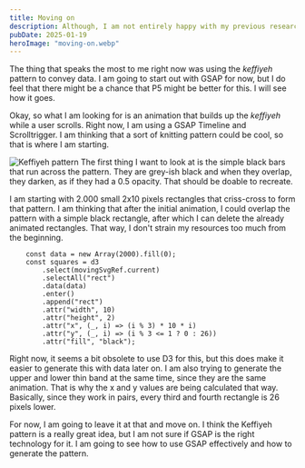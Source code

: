 ```yaml
---
title: Moving on
description: Although, I am not entirely happy with my previous research, for now I am moving on to new things.
pubDate: 2025-01-19
heroImage: "moving-on.webp"
---
```


The thing that speaks the most to me right now was using the *keffiyeh* pattern to convey data. I am going to start out with GSAP for now, but I do feel that there might be a chance that P5 might be better for this. I will see how it goes.

Okay, so what I am looking for is an animation that builds up the *keffiyeh* while a user scrolls. Right now, I am using a GSAP Timeline and Scrolltrigger. I am thinking that a sort of knitting pattern could be cool, so that is where I am starting.

![Keffiyeh pattern](/moving-on/keffiyeh-pattern-lines.webp)
The first thing I want to look at is the simple black bars that run across the pattern. They are grey-ish black and when they overlap, they darken, as if they had a 0.5 opacity. That should be doable to recreate.


I am starting with 2.000 small 2x10 pixels rectangles that criss-cross to form that pattern. I am thinking that after the initial animation, I could overlap the pattern with a simple black rectangle, after which I can delete the already animated rectangles. That way, I don't strain my resources too much from the beginning.

```tsx
    const data = new Array(2000).fill(0);
    const squares = d3
        .select(movingSvgRef.current)
        .selectAll("rect")
        .data(data)
        .enter()
        .append("rect")
        .attr("width", 10)
        .attr("height", 2)
        .attr("x", (_, i) => (i % 3) * 10 * i)
        .attr("y", (_, i) => (i % 3 <= 1 ? 0 : 26))
        .attr("fill", "black");
```

Right now, it seems a bit obsolete to use D3 for this, but this does make it easier to generate this with data later on. I am also trying to generate the upper and lower thin band at the same time, since they are the same animation. That is why the x and y values are being calculated that way. Basically, since they work in pairs, every third and fourth rectangle is 26 pixels lower.


<Demo title='Experimenting with the pattern' type='GSAP'>
<DemoPattern client:only="react"/>
</Demo>

For now, I am going to leave it at that and move on. I think the Keffiyeh pattern is a really great idea, but I am not sure if GSAP is the right technology for it. I am going to see how to use GSAP effectively and how to generate the pattern.